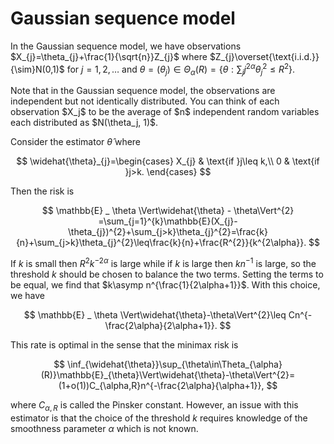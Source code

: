
# Gaussian sequence model

In the Gaussian sequence model, we have observations $X_{j}=\theta_{j}+\frac{1}{\sqrt{n}}Z_{j}$ where $Z_{j}\overset{\text{i.i.d.}}{\sim}N(0,1)$ for $j=1,2,\ldots$ and $\theta=(\theta_{j})\in\Theta_{\alpha}(R)=\{\theta:\sum_{j}j^{2\alpha}\theta_{j}^{2} \leq R^2\}$. 

<Callout type="info">
Note that in the Gaussian sequence model, the observations are independent but not identically distributed. You can think of each observation $X_j$ to be the average of $n$ independent random variables each distributed as $N(\theta_j, 1)$.  
</Callout>

Consider the estimator $\widehat{\theta}$ where

$$
\widehat{\theta}_{j}=\begin{cases}
X_{j} & \text{if }j\leq k,\\
0 & \text{if }j>k.
\end{cases}
$$

Then the risk is

$$
\mathbb{E} _ \theta \Vert\widehat{\theta} - \theta\Vert^{2}	=\sum_{j=1}^{k}\mathbb{E}(X_{j}-\theta_{j})^{2}+\sum_{j>k}\theta_{j}^{2}=\frac{k}{n}+\sum_{j>k}\theta_{j}^{2}\leq\frac{k}{n}+\frac{R^{2}}{k^{2\alpha}}.
$$

If $k$ is small then $R^{2}k^{-2\alpha}$ is large while if $k$ is large then $kn^{-1}$ is large, so the threshold $k$ should be chosen to balance the two terms. Setting the terms to be equal, we find that $k\asymp n^{\frac{1}{2\alpha+1}}$. With this choice, we have

$$
\mathbb{E} _ \theta \Vert\widehat{\theta}-\theta\Vert^{2}\leq Cn^{-\frac{2\alpha}{2\alpha+1}}.
$$

This rate is optimal in the sense that the minimax risk is

$$
\inf_{\widehat{\theta}}\sup_{\theta\in\Theta_{\alpha}(R)}\mathbb{E}_{\theta}\Vert\widehat{\theta}-\theta\Vert^{2}=(1+o(1))C_{\alpha,R}n^{-\frac{2\alpha}{\alpha+1}},
$$

where $C_{\alpha,R}$ is called the Pinsker constant. However, an issue with this estimator is that the choice of the threshold $k$ requires knowledge of the smoothness parameter $\alpha$ which is not known. 
